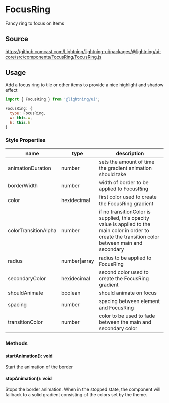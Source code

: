 
# FocusRing

Fancy ring to focus on Items

## Source

https://github.comcast.com/Lightning/lightning-ui/packages/@lightning/ui-core/src/components/FocusRing/FocusRing.js

## Usage

Add a focus ring to tile or other items to provide a nice highlight
and shadow effect

```js
import { FocusRing } from '@lightning/ui';

FocusRing: {
  type: FocusRing,
  w: this.w,
  h: this.h
}
```

<Canvas>
  <Story id="foundations-focusring--focus-ring" />
</Canvas>

### Style Properties

| name                 | type          | description                                                                                                                                           |
| -------------------- | ------------- | ----------------------------------------------------------------------------------------------------------------------------------------------------- |
| animationDuration    | number        | sets the amount of time the gradient animation should take                                                                                            |
| borderWidth          | number        | width of border to be applied to FocusRing                                                                                                            |
| color                | hexidecimal   | first color used to create the FocusRing gradient                                                                                                     |
| colorTransitionAlpha | number        | if no transitionColor is supplied, this opacity value is applied to the main color in order to create the transition color between main and secondary |
| radius               | number\|array | radius to be applied to FocusRing                                                                                                                     |
| secondaryColor       | hexidecimal   | second color used to create the FocusRing gradient                                                                                                    |
| shouldAnimate        | boolean       | should animate on focus                                                                                                                               |
| spacing              | number        | spacing between element and FocusRing                                                                                                                 |
| transitionColor      | number        | color to be used to fade between the main and secondary color                                                                                         |

### Methods

#### startAnimation(): void

Start the animation of the border

#### stopAnimation(): void

Stops the border animation. When in the stopped state, the component will fallback to a solid gradient consisting of the colors set by the theme.
